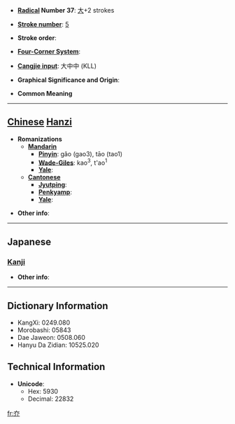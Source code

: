 * '''[[Wiktionary:Chinese radical index| Radical]] Number 37''': [[Wiktionary:Chinese radical index 大|大]]+2 strokes

* '''[[Wiktionary:Chinese total strokes index|Stroke number]]''': [[Wiktionary:Chinese total strokes index 5|5]]

* '''Stroke order''': 

* '''[[Wiktionary:Chinese four corner index|Four-Corner System]]''': 

* '''[[Wiktionary:Chinese Cangjie index|Cangjie input]]''': 大中中 (KLL)

* '''Graphical Significance and Origin''': 

* '''Common Meaning'''

----

== [[Chinese]] [[Hanzi]] ==

* '''Romanizations'''
** '''[[Mandarin]]'''
*** '''[[Pinyin]]''': gǎo (gao3), tāo (tao1)
*** '''[[Wade-Giles]]''': kao<sup>3</sup>, t'ao<sup>1</sup>
*** '''[[Yale]]''': 
** '''[[Cantonese]]'''
*** '''[[Jyutping]]''':
*** '''[[Penkyamp]]''': 
*** '''[[Yale]]''': 

* '''Other info''': 

----

==Japanese==
===[[Kanji]]===
{{kanji|on readings=[[こう]] (kō), [[ごう]] (gō)|kun readings=[[はなつ]] (hanatsu)}}

* '''Other info''':  

----

== Dictionary Information ==

* KangXi: 0249.080
* Morobashi: 05843
* Dae Jaweon: 0508.060
* Hanyu Da Zidian: 10525.020

== Technical Information ==

* '''Unicode''':
** Hex: 5930
** Decimal: 22832

[[fr:夰]]